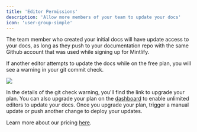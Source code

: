 ```yaml
---
title: 'Editor Permissions'
description: 'Allow more members of your team to update your docs'
icon: 'user-group-simple'
---
```


The team member who created your initial docs will have update access to your docs, as long as they push to your documentation repo with the same Github account that was used while signing up for Mintlify.

If another editor attempts to update the docs while on the free plan, you will see a warning in your git commit check.

<Frame>
  <img className="rounded-md" src="/images/editor-gate.png" />
</Frame>

In the details of the git check warning, you'll find the link to upgrade your plan. You can also upgrade your plan on the [dashboard](https://dashboard.mintlify.com) to enable unlimited editors to update your docs. Once you upgrade your plan, trigger a manual update or push another change to deploy your updates.

Learn more about our pricing [here](https://mintlify.com/pricing).
